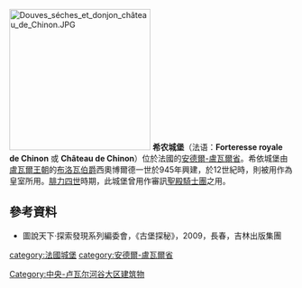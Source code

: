 {{Distinguish|希农堡（城）|希农堡（乡）}}
[[Image:Douves_séches_et_donjon_château_de_Chinon.JPG|250px]]
'''希农城堡'''（法语：'''Forteresse royale de Chinon''' 或 '''Château de Chinon'''）位於法國的[[安德爾-盧瓦爾省|安德爾-盧瓦爾省]]。希依城堡由[[盧瓦爾王朝|盧瓦爾王朝]]的[[布洛瓦伯爵|布洛瓦伯爵]]西奧博爾德一世於945年興建，於12世紀時，則被用作為皇室所用。[[腓力四世|腓力四世]]時期，此城堡曾用作審訊[[聖殿騎士團|聖殿騎士團]]之用。

==參考資料==
*圖說天下·探索發現系列編委會，《古堡探秘》，2009，長春，吉林出版集團

{{France-stub}}
[[category:法國城堡|category:法國城堡]]
[[Category:中央-卢瓦尔河谷大区建筑物|Category:中央-卢瓦尔河谷大区建筑物]]
[[category:安德爾-盧瓦爾省|category:安德爾-盧瓦爾省]]